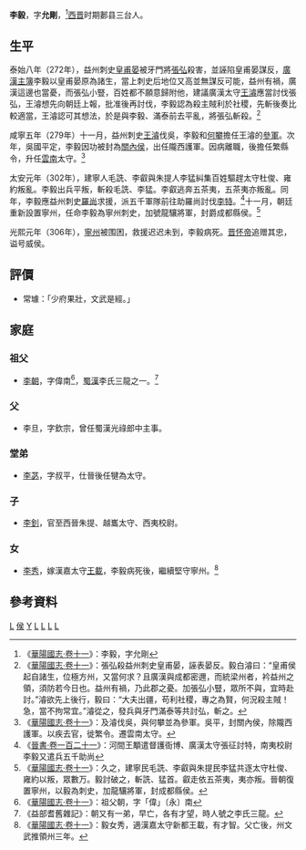 {{otheruses|李毅}}
'''李毅'''{{BD|？||306年||catIdx=L}}，字'''允剛'''，<ref>《[[:s:華陽國志_(四庫全書本)/卷11|華陽國志·卷十一]]》：李毅，字允剛</ref>[[西晋|西晋]]时期郪县三台人。

==生平==
泰始八年（272年），益州刺史[[皇甫晏|皇甫晏]]被牙門將[[張弘_(西晉)|張弘]]殺害，並誣陷皇甫晏謀反，[[廣漢郡|廣漢]][[主簿|主簿]]李毅以皇甫晏原為諸生，當上刺史后地位又高並無謀反可能，益州有禍，廣漢這邊也當憂，而張弘小豎，百姓都不願意歸附他，建議廣漢太守[[王濬|王濬]]應當討伐張弘，王濬想先向朝廷上報，批准後再討伐，李毅認為殺主賊利於社稷，先斬後奏比較適當，王濬認可其想法，於是與李毅、滿泰前去平亂，將張弘斬殺。<ref>《[[:s:華陽國志_(四庫全書本)/卷11|華陽國志·卷十一]]》：張弘殺益州刺史皇甫晏，誣表晏反。毅白濬曰：“皇甫侯起自諸生，位極方州，又當何求？且廣漢與成都密邇，而統梁州者，衿益州之領，須防若今日也。益州有禍，乃此郡之憂。加張弘小豎，眾所不與，宜時赴討。”濬欲先上後行，毅曰：“大夫出疆，苟利社稷，專之為賢，何況殺主賊！急，當不拘常宜。”濬從之，發兵與牙門滿泰等共討弘，斬之。</ref>

咸寧五年（279年）十一月，益州刺史[[王濬|王濬]]伐吳，李毅和[[何攀|何攀]]擔任王濬的[[參軍|參軍]]。次年，吳國平定，李毅因功被封為[[關內侯|關內侯]]，出任隴西護軍。因病離職，後擔任繁縣令，升任[[雲南|雲南]]太守。<ref>《[[:s:華陽國志_(四庫全書本)/卷11|華陽國志·卷十一]]》：及濬伐吳，與何攀並為參軍。吳平，封關內侯，除隴西護軍。以疾去官，徙繁令。遷雲南太守。</ref>

太安元年（302年），建寧人毛詵、李叡與朱提人李猛糾集百姓驅趕太守杜俊、雍約叛亂。李毅出兵平叛，斬殺毛詵、李猛。李叡逃奔五茶夷，五茶夷亦叛亂。同年，李毅應益州刺史[[羅尚|羅尚]]求援，派五千軍隊前往助羅尚討伐[[李特|李特]]。<ref>《[[:s:晉書/卷121|晉書·卷一百二十一]]》：河間王顒遣督護衙博、廣漢太守張征討特，南夷校尉李毅又遣兵五千助尚</ref>十一月，朝廷重新設置寧州，任命李毅為寧州刺史，加號龍驤將軍，封爵成都縣侯。<ref>《[[:s:華陽國志_(四庫全書本)/卷11|華陽國志·卷十一]]》：久之，建寧民毛詵、李叡與朱提民李猛共逐太守杜俊、雍約以叛，眾數万。毅討破之，斬詵、猛首。叡走依五茶夷，夷亦叛。晉朝復置寧州，以毅為刺史，加龍驤將軍，封成都縣侯。</ref>

光熙元年（306年），[[寧州|寧州]]被围困，救援迟迟未到，李毅病死。[[晋怀帝|晋怀帝]]追赠其忠，谥号威侯。

==評價==
*常璩：「少府果壯，文武是經。」

==家庭==
===祖父===
*[[李朝_(蜀漢)|李朝]]，字偉南<ref>《[[:s:華陽國志_(四庫全書本)/卷11|華陽國志·卷十一]]》：祖父朝，字「偉」〔永〕南</ref>，[[蜀漢|蜀漢]]李氏三龍之一。<ref>《益部耆舊雜記》：朝又有一弟，早亡，各有才望，時人號之李氏三龍。</ref>
===父===
*李旦，字欽宗，曾任蜀漢光祿郎中主事。
===堂弟===
*[[李苾|李苾]]，字叔平，仕晉後任犍為太守。
===子===
*[[李釗_(西晋)|李釗]]，官至西晉朱提、越巂太守、西夷校尉。
===女===
*[[李秀_(晉朝)|李秀]]，嫁漢嘉太守[[王載|王載]]，李毅病死後，繼續堅守寧州。<ref>《[[:s:華陽國志_(四庫全書本)/卷11|華陽國志·卷十一]]》：毅女秀，適漢嘉太守新都王載，有才智。父亡後，州文武推領州三年。</ref>

==參考資料==
[[Category:西晉政治人物|L]]
[[Category:諡威|侯]]
[[Category:李姓|Y]]
[[Category:三台人|L]]
[[Category:西晉關內侯|L]]
[[Category:西晉太守|L]]
[[Category:西晉縣令|L]]